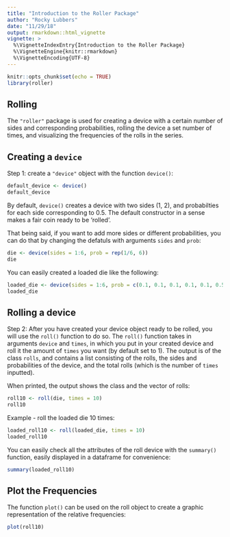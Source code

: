 ```yaml
---
title: "Introduction to the Roller Package"
author: "Rocky Lubbers"
date: "11/29/18"
output: rmarkdown::html_vignette
vignette: >
  %\VignetteIndexEntry{Introduction to the Roller Package}
  %\VignetteEngine{knitr::rmarkdown}
  %\VignetteEncoding{UTF-8}
---
```



```r
knitr::opts_chunk$set(echo = TRUE)
library(roller)
```


## Rolling

The `"roller"` package is used for creating a device with a certain number
of sides and corresponding probabilities, rolling the device a set number 
of times, and visualizing the frequencies of the rolls in the series. 


## Creating a `device`

Step 1: create a `"device"` object with the function `device()`:

```r
default_device <- device()
default_device
```

By default, `device()` creates a device with two sides (1, 2), 
and probabilties for each side corresponding to 0.5. The default 
constructor in a sense makes a fair coin ready to be 'rolled'.

That being said, if you want to add more sides or different probabilities, 
you can do that by changing the defatuls with arguments `sides` and `prob`:

```r
die <- device(sides = 1:6, prob = rep(1/6, 6))
die
```

You can easily created a loaded die like the following:

```r
loaded_die <- device(sides = 1:6, prob = c(0.1, 0.1, 0.1, 0.1, 0.1, 0.5))
loaded_die
```



## Rolling a device

Step 2: After you have created your device object ready to be rolled, you will
use the `roll()` function to do so. The `roll()` function takes in arguments
`device` and `times`, in which you put in your created device and roll it the
amount of `times` you want (by default set to 1). The output is of the class 
`rolls`, and contains a list consisting of the rolls, the sides and probabilities 
of the device, and the total rolls (which is the number of `times` inputted). 

When printed, the output shows the class and the vector of rolls:

```r
roll10 <- roll(die, times = 10)
roll10
```


Example - roll the loaded die 10 times:

```r
loaded_roll10 <- roll(loaded_die, times = 10)
loaded_roll10
```

You can easily check all the attributes of the roll device with the `summary()`
function, easily displayed in a dataframe for convenience:

```r
summary(loaded_roll10)
```



## Plot the Frequencies

The function `plot()` can be used on the roll object to create a graphic
representation of the relative frequencies:

```r
plot(roll10)
```


